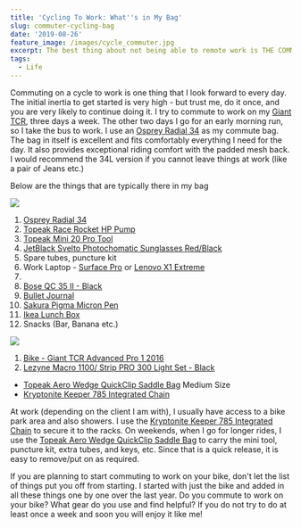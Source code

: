 ```yaml
---
title: 'Cycling To Work: What''s in My Bag'
slug: commuter-cycling-bag
date: '2019-08-26'
feature_image: /images/cycle_commuter.jpg
excerpt: The best thing about not being able to remote work is THE COMMUTE
tags:
  - Life
---
```

Commuting on a cycle to work is one thing that I look forward to every day. The initial inertia to get started is very high - but trust me, do it once, and you are very likely to continue doing it. I try to commute to work on my [Giant TCR](https://www.giant-bicycles.com/au/tcr-advanced-pro-1-2016), three days a week. The other two days I go for an early morning run, so I take the bus to work. I use an [Osprey Radial 34](https://www.osprey.com/au/en/product/radial-34-RADIAL34.html) as my commute bag. The bag in itself is excellent and fits comfortably everything I need for the day. It also provides exceptional riding comfort with the padded mesh back. I would recommend the 34L version if you cannot leave things at work (like a pair of Jeans etc.)

Below are the things that are typically there in my bag

![](/images/cycle_commuter.jpg)

1.  [Osprey Radial 34](https://www.osprey.com/au/en/product/radial-34-RADIAL34.html)
2.  [Topeak Race Rocket HP Pump](https://www.topeak.com/global/en/products/mini-pumps/386-racerocket-hp)
3.  [Topeak Mini 20 Pro Tool](https://www.topeak.com/global/en/products/mini-tools/340-mini-20-pro)
4.  [JetBlack Svelto Photochomatic Sunglasses Red/Black](https://www.jetblackproducts.com/products/JBSG-SVEL-BD-FCP)
5.  Spare tubes, puncture kit
6.  Work Laptop - [Surface Pro](https://www.microsoft.com/en-au/p/surface-pro-5th-gen/8nkt9wttrbjk?activetab=pivot%3aoverviewtab) or [Lenovo X1 Extreme](https://www.lenovo.com/au/en/laptops/thinkpad/thinkpad-x/X1-Extreme-Gen-2/p/22TP2TXX1E2)
7.  <BlogLink
  href="/blog/review-six-months-and-counting-logitech-mx-master"
  title="Review: Six Months and Counting - Logitech MX Master"
  description="If you are looking for a new mouse give Logitech MX Master a try!"
  authorImage="/images/logo-512x512-24.png"
  authorName="Rahul Nath"
  authorTitle="Rahul Pulikkot Nath"
  featureImage="/images/logitech_mxmaster.jpg"
/>
8.  [Bose QC 35 II - Black](https://www.bose.com.au/en_au/products/headphones/over_ear_headphones/quietcomfort-35-wireless-ii.html)
9.  [Bullet Journal](https://www.officeworks.com.au/shop/officeworks/p/otto-a5-bullet-journal-240-page-black-fbp9909)
10.  [Sakura Pigma Micron Pen](https://www.pigmamicron.com)
11.  [Ikea Lunch Box](https://www.amazon.com/Ikea-packs-dark-turquoise-%C2%BDx5x2/dp/B074J5J5R6)
12.  Snacks (Bar, Banana etc.)

![](/images/cycle.jpg)

1.  [Bike - Giant TCR Advanced Pro 1 2016](https://www.giant-bicycles.com/au/tcr-advanced-pro-1-2016)
2.  [Lezyne Macro 1100/ Strip PRO 300 Light Set - Black](https://www.amazon.com/LEZYNE-Macro-Drive-1100XL-Strip/dp/B071W3V15M/)

-   [Topeak Aero Wedge QuickClip Saddle Bag](https://www.topeak.com/global/de/products/saddle-bags/129-aero-wedge-pack) Medium Size
-   [Kryptonite Keeper 785 Integrated Chain](https://www.kryptonitelock.com/en/products/product-information/current-key/000853.html)

At work (depending on the client I am with), I usually have access to a bike park area and also showers. I use the [Kryptonite Keeper 785 Integrated Chain](https://www.kryptonitelock.com/en/products/product-information/current-key/000853.html) to secure it to the racks. On weekends, when I go for longer rides, I use the [Topeak Aero Wedge QuickClip Saddle Bag](https://www.topeak.com/global/de/products/saddle-bags/129-aero-wedge-pack) to carry the mini tool, puncture kit, extra tubes, and keys, etc. Since that is a quick release, it is easy to remove/put on as required.

If you are planning to start commuting to work on your bike, don't let the list of things put you off from starting. I started with just the bike and added in all these things one by one over the last year. Do you commute to work on your bike? What gear do you use and find helpful? If you do not try to do at least once a week and soon you will enjoy it like me!
